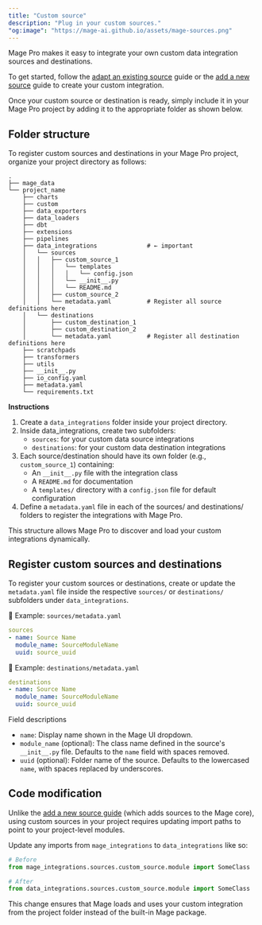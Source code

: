 ```yaml
---
title: "Custom source"
description: "Plug in your custom sources."
"og:image": "https://mage-ai.github.io/assets/mage-sources.png"
---
```



<ProOnly source="data-integration" />

Mage Pro makes it easy to integrate your own custom data integration sources and destinations.

To get started, follow the [adapt an existing source](/contributing/data-integrations/adapt-existing-source) guide or the [add a new source](/contributing/data-integrations/add-new-source) guide to create your custom integration.

Once your custom source or destination is ready, simply include it in your Mage Pro project by adding it to the appropriate folder as shown below.

## Folder structure
To register custom sources and destinations in your Mage Pro project, organize your project directory as follows:

```
.
├── mage_data
└── project_name
    ├── charts
    ├── custom
    ├── data_exporters
    ├── data_loaders
    ├── dbt
    ├── extensions
    ├── pipelines
    ├── data_integrations              # ← important
    │   └── sources
    │   │   ├── custom_source_1
    │   │   │   └── templates
    │   │   │   │   └── config.json
    │   │   │   └── __init__.py
    │   │   │   └── README.md
    │   │   ├── custom_source_2
    │   │   └── metadata.yaml          # Register all source definitions here
    │   └── destinations
    │       ├── custom_destination_1
    │       ├── custom_destination_2
    │       └── metadata.yaml          # Register all destination definitions here
    ├── scratchpads
    ├── transformers
    ├── utils
    ├── __init__.py
    ├── io_config.yaml
    ├── metadata.yaml
    └── requirements.txt
```
**Instructions**
1. Create a `data_integrations` folder inside your project directory.
2. Inside data_integrations, create two subfolders:
    * `sources`: for your custom data source integrations
    * `destinations`: for your custom data destination integrations
3. Each source/destination should have its own folder (e.g., `custom_source_1`) containing:
    * An `__init__.py` file with the integration class
    * A `README.md` for documentation
    * A `templates/` directory with a `config.json` file for default configuration
4. Define a `metadata.yaml` file in each of the sources/ and destinations/ folders to register the integrations with Mage Pro.

This structure allows Mage Pro to discover and load your custom integrations dynamically.

## Register custom sources and destinations

To register your custom sources or destinations, create or update the `metadata.yaml` file inside the
respective `sources/` or `destinations/` subfolders under `data_integrations`.

📘 Example: `sources/metadata.yaml`
```yaml
sources
- name: Source Name
  module_name: SourceModuleName
  uuid: source_uuid
```

📘 Example: `destinations/metadata.yaml`
```yaml
destinations
- name: Source Name
  module_name: SourceModuleName
  uuid: source_uuid
```

Field descriptions
* `name`: Display name shown in the Mage UI dropdown.
* `module_name` (optional): The class name defined in the source's `__init__.py` file. Defaults to the `name` field with spaces removed.
* `uuid` (optional): Folder name of the source. Defaults to the lowercased `name`, with spaces replaced by underscores.

## Code modification
Unlike the [add a new source guide](/contributing/data-integrations/add-new-source) (which adds sources to the Mage core),
using custom sources in your project requires updating import paths to point to your project-level modules.

Update any imports from `mage_integrations` to `data_integrations` like so:

```python
# Before
from mage_integrations.sources.custom_source.module import SomeClass

# After
from data_integrations.sources.custom_source.module import SomeClass
```

This change ensures that Mage loads and uses your custom integration from the project folder instead of the built-in Mage package.
